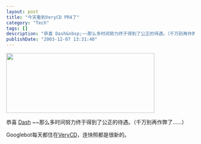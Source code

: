 ```yaml
---
layout: post
title: "今天看到VeryCD PR4了"
category: "Tech"
tags: []
description: "恭喜 Dash&nbsp;~~那么多时间努力终于得到了公正的待遇。（千万别再作弊了……） Googlebot每天都住在VeryCD，连快照都是很新的。"
publishDate: "2003-12-07 13:31:40"
---
```



<P><IMG height=161
src="http://blog.xdanger.com/archives/pics/20031207a.png" width=396 border=0> 
</P>
<P>恭喜 <A 
href="http://dash.945.cn/">Dash</A>&nbsp;~~那么多时间努力终于得到了公正的待遇。（千万别再作弊了……）</P>
<P>Googlebot每天都住在<A href="http://www.verycd.com/">VeryCD</A>，连快照都是很新的。</P>
<br /><br />


